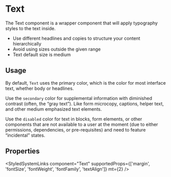 

<Meta of={TextStories} />

# Text

The Text component is a wrapper component that will apply typography styles to the text inside.

-   Use different headlines and copies to structure your content hierarchically
-   Avoid using sizes outside the given range
-   Text default size is medium

<Primary />

## Usage

By default, `Text` uses the primary color, which is the color for most interface text, whether body or headlines.

Use the `secondary` color for supplemental information with diminished contrast (often, the “gray text”).
Like form microcopy, captions, helper text, and other medium emphasized text elements.

Use the `disabled` color for text in blocks, form elements, or other components that are not available
to a user at the moment (due to either permissions, dependencies, or pre-requisites) and
need to feature “incidental” states.

## Properties

<ArgTypes of={TextStories} />

<StyledSystemLinks
    component="Text"
    supportedProps={['margin', 'fontSize', 'fontWeight', 'fontFamily', 'textAlign']}
    mt={2}
/>

<Stories includePrimary={false} />
